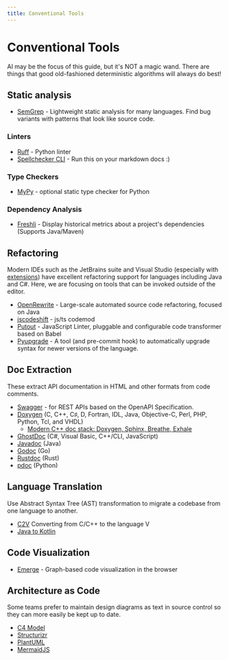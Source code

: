 ```yaml
---
title: Conventional Tools
---
```

# Conventional Tools

AI may be the focus of this guide, but it's NOT a magic wand. There are things that good old-fashioned deterministic algorithms will always do best!

## Static analysis

* [SemGrep](https://semgrep.dev) - Lightweight static analysis for many languages. Find bug variants with patterns that look like source code.
### Linters
* [Ruff](https://blog.jerrycodes.com/ruff-the-python-linter) - Python linter
* [Spellchecker CLI](https://github.com/tbroadley/spellchecker-cli) - Run this on your markdown docs :)
### Type Checkers
* [MyPy](https://mypy-lang.org) - optional static type checker for Python
### Dependency Analysis
* [Freshli](https://github.com/corgibytes/freshli-cli) - Display historical metrics about a project's dependencies (Supports Java/Maven)

## Refactoring

Modern IDEs such as the JetBrains suite and Visual Studio (especially with [extensions](https://www.jetbrains.com/resharper-cpp/documentation/resharper_cpp_vs_visual_assist.html)) have excellent refactoring support for languages including Java and C#. Here, we are focusing on tools that can be invoked outside of the editor.

* [OpenRewrite](https://docs.openrewrite.org) - Large-scale automated source code refactoring, focused on Java
* [jscodeshift](https://github.com/facebook/jscodeshift) - js/ts codemod
* [Putout](https://github.com/coderaiser/putout) - JavaScript Linter, pluggable and configurable code transformer based on Babel
* [Pyupgrade](https://github.com/asottile/pyupgrade) - A tool (and pre-commit hook) to automatically upgrade syntax for newer versions of the language.


## Doc Extraction

These extract API documentation in HTML and other formats from code comments.

* [Swagger](https://swagger.io/docs) - for REST APIs based on the OpenAPI Specification.
* [Doxygen](https://www.doxygen.nl) (C, C++, C♯, D, Fortran, IDL, Java, Objective-C, Perl, PHP, Python, Tcl, and VHDL)
  * [Modern C++ doc stack: Doxygen, Sphinx, Breathe, Exhale](https://itnext.io/daily-bit-e-of-c-modern-documentation-tools-9b96ba283732)
* [GhostDoc](https://submain.com/ghostdoc) (C#, Visual Basic, C++/CLI, JavaScript)
* [Javadoc](https://www.oracle.com/technical-resources/articles/java/javadoc-tool.html) (Java)
* [Godoc](https://pkg.go.dev/golang.org/x/tools/cmd/godoc) (Go)
* [Rustdoc](https://doc.rust-lang.org/stable/rustdoc/) (Rust)
* [pdoc](https://pdoc.dev) (Python)

## Language Translation
Use Abstract Syntax Tree (AST) transformation to migrate a codebase from one language to another.

* [C2V](https://github.com/vlang/c2v) Converting from C/C++ to the language V
* [Java to Kotlin](https://developer.android.com/codelabs/java-to-kotlin)

## Code Visualization

* [Emerge](https://github.com/glato/emerge) - Graph-based code visualization in the browser

## Architecture as Code

Some teams prefer to maintain design diagrams as text in source control so they can more easily be kept up to date.

* [C4 Model](https://c4model.com)
* [Structurizr](http://structurizr.com)
* [PlantUML](https://plantuml.com)
* [MermaidJS](https://mermaid.js.org)

